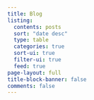```yaml
---
title: Blog
listing:
  contents: posts
  sort: "date desc"
  type: table
  categories: true
  sort-ui: true
  filter-ui: true
  feed: true
page-layout: full
title-block-banner: false
comments: false
---
```

